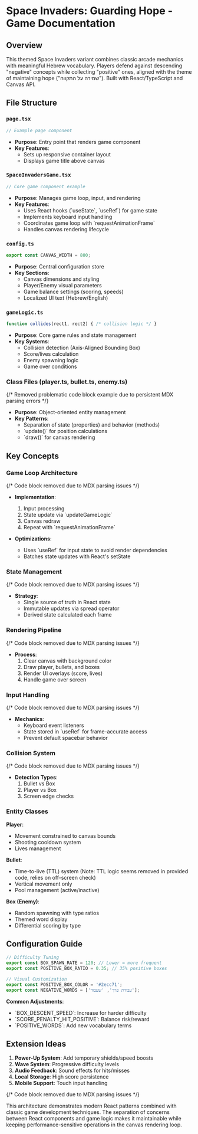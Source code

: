 # Space Invaders: Guarding Hope - Game Documentation

## Overview
This themed Space Invaders variant combines classic arcade mechanics with meaningful Hebrew vocabulary. Players defend against descending \"negative\" concepts while collecting \"positive\" ones, aligned with the theme of maintaining hope (\"שמירה על התקווה\"). Built with React/TypeScript and Canvas API.

## File Structure

### `page.tsx`
```typescript
// Example page component
```
- **Purpose**: Entry point that renders game component
- **Key Features**:
  - Sets up responsive container layout
  - Displays game title above canvas

### `SpaceInvadersGame.tsx`
```typescript
// Core game component example
```
- **Purpose**: Manages game loop, input, and rendering
- **Key Features**:
  - Uses React hooks (\`useState\`, \`useRef\`) for game state
  - Implements keyboard input handling
  - Coordinates game loop with \`requestAnimationFrame\`
  - Handles canvas rendering lifecycle

### `config.ts`
```typescript
export const CANVAS_WIDTH = 800;
```
- **Purpose**: Central configuration store
- **Key Sections**:
  - Canvas dimensions and styling
  - Player/Enemy visual parameters
  - Game balance settings (scoring, speeds)
  - Localized UI text (Hebrew/English)

### `gameLogic.ts`
```typescript
function collides(rect1, rect2) { /* collision logic */ }
```
- **Purpose**: Core game rules and state management
- **Key Systems**:
  - Collision detection (Axis-Aligned Bounding Box)
  - Score/lives calculation
  - Enemy spawning logic
  - Game over conditions

### Class Files (player.ts, bullet.ts, enemy.ts)
{/* Removed problematic code block example due to persistent MDX parsing errors */}
- **Purpose**: Object-oriented entity management
- **Key Patterns**:
  - Separation of state (properties) and behavior (methods)
  - \`update()\` for position calculations
  - \`draw()\` for canvas rendering

## Key Concepts

### Game Loop Architecture
{/* Code block removed due to MDX parsing issues */}
- **Implementation**:
  1. Input processing
  2. State update via \`updateGameLogic\`
  3. Canvas redraw
  4. Repeat with \`requestAnimationFrame\`

- **Optimizations**:
  - Uses \`useRef\` for input state to avoid render dependencies
  - Batches state updates with React's setState

### State Management
{/* Code block removed due to MDX parsing issues */}
- **Strategy**:
  - Single source of truth in React state
  - Immutable updates via spread operator
  - Derived state calculated each frame

### Rendering Pipeline
{/* Code block removed due to MDX parsing issues */}
- **Process**:
  1. Clear canvas with background color
  2. Draw player, bullets, and boxes
  3. Render UI overlays (score, lives)
  4. Handle game over screen

### Input Handling
{/* Code block removed due to MDX parsing issues */}
- **Mechanics**:
  - Keyboard event listeners
  - State stored in \`useRef\` for frame-accurate access
  - Prevent default spacebar behavior

### Collision System
{/* Code block removed due to MDX parsing issues */}
- **Detection Types**:
  1. Bullet vs Box
  2. Player vs Box
  3. Screen edge checks

### Entity Classes
**Player**:
- Movement constrained to canvas bounds
- Shooting cooldown system
- Lives management

**Bullet**:
- Time-to-live (TTL) system (Note: TTL logic seems removed in provided code, relies on off-screen check)
- Vertical movement only
- Pool management (active/inactive)

**Box (Enemy)**:
- Random spawning with type ratios
- Themed word display
- Differential scoring by type

## Configuration Guide
```typescript
// Difficulty Tuning
export const BOX_SPAWN_RATE = 120; // Lower = more frequent
export const POSITIVE_BOX_RATIO = 0.35; // 35% positive boxes

// Visual Customization
export const POSITIVE_BOX_COLOR = '#2ecc71';
export const NEGATIVE_WORDS = ['עבודת פרך', 'שעבוד'];
```
**Common Adjustments**:
- \`BOX_DESCENT_SPEED\`: Increase for harder difficulty
- \`SCORE_PENALTY_HIT_POSITIVE\`: Balance risk/reward
- \`POSITIVE_WORDS\`: Add new vocabulary terms

## Extension Ideas
1. **Power-Up System**: Add temporary shields/speed boosts
2. **Wave System**: Progressive difficulty levels
3. **Audio Feedback**: Sound effects for hits/misses
4. **Local Storage**: High score persistence
5. **Mobile Support**: Touch input handling

{/* Code block removed due to MDX parsing issues */}

This architecture demonstrates modern React patterns combined with classic game development techniques. The separation of concerns between React components and game logic makes it maintainable while keeping performance-sensitive operations in the canvas rendering loop.
